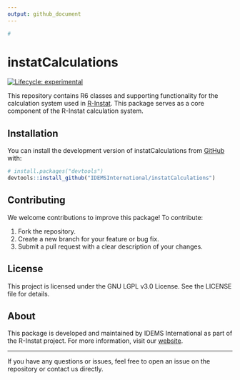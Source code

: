 ```yaml
---
output: github_document
---
```


<!-- README.md is generated from README.Rmd. Please edit that file -->

```r
#
```

# instatCalculations

<!-- badges: start -->
[![Lifecycle: experimental](https://img.shields.io/badge/lifecycle-experimental-orange.svg)](https://lifecycle.r-lib.org/articles/stages.html#experimental)
<!-- badges: end -->

This repository contains R6 classes and supporting functionality for the calculation system used in [R-Instat](https://github.com/IDEMSInternational/R-Instat). This package serves as a core component of the R-Instat calculation system.

## Installation

You can install the development version of instatCalculations from [GitHub](https://github.com/) with:

```r
# install.packages("devtools")
devtools::install_github("IDEMSInternational/instatCalculations")
```

## Contributing

We welcome contributions to improve this package! To contribute:
  
1. Fork the repository.
2. Create a new branch for your feature or bug fix.
3. Submit a pull request with a clear description of your changes.

## License

This project is licensed under the GNU LGPL v3.0 License. See the LICENSE file for details.

## About

This package is developed and maintained by IDEMS International as part of the R-Instat project. For more information, visit our [website](https://idems.international/).

---
  
  If you have any questions or issues, feel free to open an issue on the repository or contact us directly.